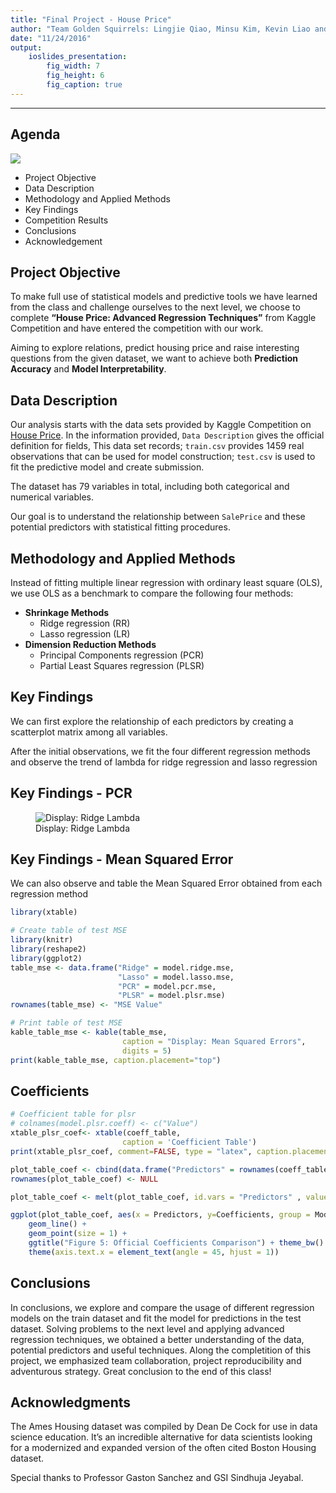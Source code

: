 ```yaml
---
title: "Final Project - House Price"
author: "Team Golden Squirrels: Lingjie Qiao, Minsu Kim, Kevin Liao and Cheng Peng"
date: "11/24/2016"
output: 
    ioslides_presentation:
        fig_width: 7
        fig_height: 6
        fig_caption: true
---
```


---
## Agenda
![](../images/housesbanner.png)

* Project Objective
* Data Description
* Methodology and Applied Methods
* Key Findings
* Competition Results
* Conclusions
* Acknowledgement

## Project Objective
To make full use of statistical models and predictive tools we have learned from the class and challenge ourselves to the next level, we choose to complete **"House Price: Advanced Regression Techniques"** from Kaggle Competition and have entered the competition with our work. 

Aiming to explore relations, predict housing price and raise interesting questions from the given dataset, we want to achieve both **Prediction Accuracy** and **Model Interpretability**. 

## Data Description
Our analysis starts with the data sets provided by Kaggle Competition on  [House Price](https://www.kaggle.com/c/house-prices-advanced-regression-techniques/data). In the information provided, `Data Description` gives the official definition for fields, This data set records; `train.csv` provides 1459 real observations that can be used for model construction; `test.csv` is used to fit the predictive model and create submission.

The dataset has 79 variables in total, including both categorical and numerical variables.

Our goal is to understand the relationship between `SalePrice` and these potential predictors with statistical fitting procedures.


## Methodology and Applied Methods

Instead of fitting multiple linear regression with ordinary least square (OLS), we use OLS as a benchmark to compare the following four methods: 

- **Shrinkage Methods**
    - Ridge regression (RR)
    - Lasso regression (LR)
- **Dimension Reduction Methods**
    - Principal Components regression (PCR)
    - Partial Least Squares regression (PLSR)

## Key Findings

We can first explore the relationship of each predictors by creating a scatterplot matrix among all variables.

After the initial observations, we fit the four different regression methods and observe the trend of lambda for ridge regression and lasso regression

## Key Findings - PCR

![Display: Ridge Lambda](../images/housesbanner.png)

## Key Findings - Mean Squared Error

We can also observe and table the Mean Squared Error obtained from each regression method

```r
library(xtable)
```

```r
# Create table of test MSE
library(knitr)
library(reshape2)
library(ggplot2)
table_mse <- data.frame("Ridge" = model.ridge.mse,
                        "Lasso" = model.lasso.mse,
                        "PCR" = model.pcr.mse,
                        "PLSR" = model.plsr.mse)
rownames(table_mse) <- "MSE Value"

# Print table of test MSE
kable_table_mse <- kable(table_mse,
                         caption = "Display: Mean Squared Errors",
                         digits = 5)
print(kable_table_mse, caption.placement="top")
```

## Coefficients

```r
# Coefficient table for plsr
# colnames(model.plsr.coeff) <- c("Value")
xtable_plsr_coef<- xtable(coeff_table, 
                         caption = 'Coefficient Table')
print(xtable_plsr_coef, comment=FALSE, type = "latex", caption.placement = 'top')
```

```r

plot_table_coef <- cbind(data.frame("Predictors" = rownames(coeff_table)), coeff_table)
rownames(plot_table_coef) <- NULL

plot_table_coef <- melt(plot_table_coef, id.vars = "Predictors" , value.name= "Coefficients", variable.name= "Models")

ggplot(plot_table_coef, aes(x = Predictors, y=Coefficients, group = Models, colour = Models)) +
    geom_line() +
    geom_point(size = 1) +
    ggtitle("Figure 5: Official Coefficients Comparison") + theme_bw() + 
    theme(axis.text.x = element_text(angle = 45, hjust = 1))
```


## Conclusions

In conclusions, we explore and compare the usage of different regression models on the train dataset and fit the model for predictions in the test dataset. Solving problems to the next level and applying advanced regression techniques, we obtained a better understanding of the data, potential predictors and useful techniques. Along the completition of this project, we emphasized team collaboration, project reproducibility and adventurous strategy. Great conclusion to the end of this class!

## Acknowledgments

The Ames Housing dataset was compiled by Dean De Cock for use in data science education. It's an incredible alternative for data scientists looking for a modernized and expanded version of the often cited Boston Housing dataset. 

Special thanks to Professor Gaston Sanchez and GSI Sindhuja Jeyabal.

